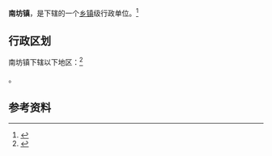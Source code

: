{{中国乡级行政区|61/04/25/109/000}}

'''南坊镇'''，是{{PRC admin/fullname|61/04/25/109/000|3}}下辖的一个[[乡镇|乡镇]]级行政单位。<ref>{{PRC admin/ref sgc|{{PRC admin/parent|61/04/25/109/000}}}}</ref>

== 行政区划 ==

南坊镇下辖以下地区：<ref>{{PRC admin/ref sgc|61/04/25/109/000}}</ref>

{{PRC admin/children|61/04/25/109/000}}。

== 参考资料 ==

{{reflist}}

{{行政区划小作品}}
{{PRC admin/navcat|61/04/25/109/000}}